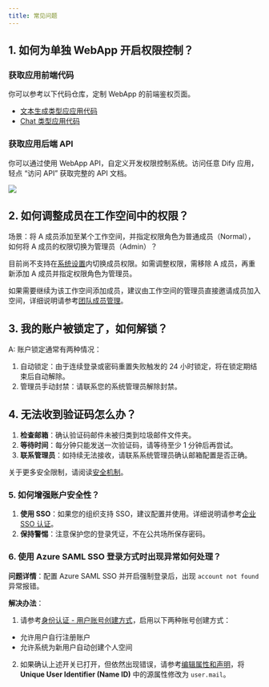 ```yaml
---
title: 常见问题
---
```


## 1. 如何为单独 WebApp 开启权限控制？

### 获取应用前端代码

你可以参考以下代码仓库，定制 WebApp 的前端鉴权页面。

- [文本生成类型应应用代码](https://github.com/langgenius/webapp-text-generator)
- [Chat 类型应用代码](https://github.com/langgenius/webapp-conversation)

### 获取应用后端 API

你可以通过使用 WebApp API，自定义开发权限控制系统。访问任意 Dify 应用，轻点 “访问 API” 获取完整的 API 文档。

![](/zh-cn/img/83116e9cc6c367e59ce712d001860d23.png)

## 2. 如何调整成员在工作空间中的权限？

场景：将 A 成员添加至某个工作空间，并指定权限角色为普通成员（Normal），如何将 A 成员的权限切换为管理员（Admin）？

目前尚不支持在[系统设置](/administrator-guide/system-settings)内切换成员权限。如需调整权限，需移除 A 成员，再重新添加 A 成员并指定权限角色为管理员。

如果需要继续为该工作空间添加成员，建议由工作空间的管理员直接邀请成员加入空间，详细说明请参考[团队成员管理](/zh-cn/user-guide/management/team-members-management)。

## 3. 我的账户被锁定了，如何解锁？

A: 账户锁定通常有两种情况：

1. 自动锁定：由于连续登录或密码重置失败触发的 24 小时锁定，将在锁定期结束后自动解除。
2. 管理员手动封禁：请联系您的系统管理员解除封禁。

## 4. 无法收到验证码怎么办？

1. **检查邮箱**：确认验证码邮件未被归类到垃圾邮件文件夹。
2. **等待时间**：每分钟只能发送一次验证码，请等待至少 1 分钟后再尝试。
3. **联系管理员**：如持续无法接收，请联系系统管理员确认邮箱配置是否正确。

关于更多安全限制，请阅读[安全机制](/zh-cn/administrator-guide/security-guide)。

### 5. 如何增强账户安全性？

1. **使用 SSO**：如果您的组织支持 SSO，建议配置并使用。详细说明请参考[企业 SSO 认证](/zh-cn/administrator-guide/sso/introduction)。
2. **保持警惕**：注意保护您的登录凭证，不在公共场所保存密码。

### 6. 使用 Azure SAML SSO 登录方式时出现异常如何处理？

**问题详情**：配置 Azure SAML SSO 并开启强制登录后，出现 `account not found` 异常报错。

**解决办法**：

1. 请参考[身份认证 - 用户账号创建方式](/zh-cn/administrator-guide/authentication#企业版用户账号创建方式)，启用以下两种账号创建方式：

- 允许用户自行注册账户
- 允许系统为新用户自动创建个人空间

2. 如果确认上述开关已打开，但依然出现错误，请参考[编辑属性和声明](/zh-cn/administrator-guide/sso/azure/saml#进阶配置：编辑属性和声明)，将 **Unique User Identifier (Name ID)** 中的源属性修改为 `user.mail`。
